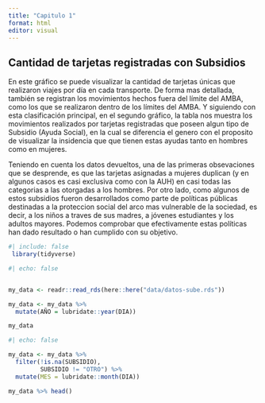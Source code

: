 ```yaml
---
title: "Capitulo 1"
format: html
editor: visual
---
```


## Cantidad de tarjetas registradas con Subsidios

En este gráfico se puede visualizar la cantidad de tarjetas únicas que realizaron viajes por día en cada transporte. De forma mas detallada, también se registran los movimientos hechos fuera del límite del AMBA, como los que se realizaron dentro de los límites del AMBA. Y siguiendo con esta clasificación principal, en el segundo gráfico, la tabla nos muestra los movimientos realizados por tarjetas registradas que poseen algun tipo de Subsidio (Ayuda Social), en la cual se diferencia el genero con el proposito de visualizar la insidencia que que tienen estas ayudas tanto en hombres como en mujeres.

Teniendo en cuenta los datos devueltos, una de las primeras obsevaciones que se desprende, es que las tarjetas asignadas a mujeres duplican (y en algunos casos es casi exclusiva como con la AUH) en casi todas las categorias a las otorgadas a los hombres. Por otro lado, como algunos de estos subsidios fueron desarrollados como parte de políticas públicas destinadas a la proteccion social del arco mas vulnerable de la sociedad, es decir, a los niños a traves de sus madres, a jóvenes estudiantes y los adultos mayores. Podemos comprobar que efectivamente estas políticas han dado resultado o han cumplido con su objetivo.

```r
#| include: false
 library(tidyverse)

```

```r
#| echo: false


my_data <- readr::read_rds(here::here("data/datos-sube.rds"))

my_data <- my_data %>% 
  mutate(AÑO = lubridate::year(DIA))

my_data 
```

```r
#| echo: false

my_data <- my_data %>% 
  filter(!is.na(SUBSIDIO), 
         SUBSIDIO != "OTRO") %>% 
  mutate(MES = lubridate::month(DIA))

my_data %>% head()
```
